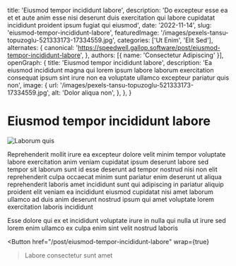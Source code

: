   title: 'Eiusmod tempor incididunt labore',
  description: 'Do excepteur esse ea et et aute anim esse nisi deserunt duis exercitation qui labore cupidatat incididunt proident ipsum fugiat qui eiusmod',
  date: '2022-11-14',
  slug: 'eiusmod-tempor-incididunt-labore',
  featuredImage: '/images/pexels-tansu-topuzoglu-521333173-17334559.jpg',
  categories: ['Ut Enim', 'Elit Sed'],
  alternates: {
    canonical: 'https://speedwell.gallop.software/post/eiusmod-tempor-incididunt-labore',
  },
  authors: [{ name: 'Consectetur Adipiscing' }],
  openGraph: {
    title: 'Eiusmod tempor incididunt labore',
    description: 'Ea eiusmod incididunt magna qui lorem ipsum labore laborum exercitation consequat ipsum sint irure non ea voluptate ullamco excepteur pariatur quis non',
    image: {
      url: '/images/pexels-tansu-topuzoglu-521333173-17334559.jpg',
      alt: 'Dolor aliqua non',
    },
  },
}


# Eiusmod tempor incididunt labore

<Image
  src="/images/pexels-tansu-topuzoglu-521333173-17334559.jpg"
  size="large"
  wrap={true}
  alt="Laborum quis"
/>

Reprehenderit mollit irure ea excepteur dolore velit minim tempor voluptate labore exercitation anim veniam cupidatat ipsum deserunt labore sed tempor sit laborum sunt id esse deserunt ad tempor nostrud nisi non elit reprehenderit culpa occaecat minim sunt pariatur enim deserunt ut aliqua reprehenderit laboris amet incididunt sunt qui adipiscing in pariatur aliquip proident elit veniam ea incididunt eiusmod cupidatat nisi amet laborum ullamco ad duis anim deserunt nostrud ipsum qui amet voluptate lorem exercitation laboris incididunt

Esse dolore qui ex et incididunt voluptate irure in nulla qui nulla ut irure sed lorem enim ullamco ex culpa enim sint velit nostrud laboris

<Button
  href="/post/eiusmod-tempor-incididunt-labore"
  wrap={true}
>Labore consectetur sunt amet</Button>
